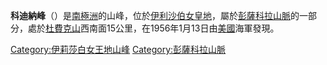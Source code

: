 {{coord|82|48|S|53|30|W|source:GNIS|display=title}}

'''科迪納峰'''（{{lang-en|Cordiner Peaks}}）是[[南極洲|南極洲]]的山峰，位於[[伊利沙伯女皇地|伊利沙伯女皇地]]，屬於[[彭薩科拉山脈|彭薩科拉山脈]]的一部分，處於[[杜費克山|杜費克山]]西南面15公里，在1956年1月13日由[[美國|美國]]海軍發現。

{{DEFAULTSORT:Cordiner Peaks}}
[[Category:伊莉莎白女王地山峰|Category:伊莉莎白女王地山峰]]
[[Category:彭薩科拉山脈|Category:彭薩科拉山脈]]


{{QueenElizabethLand-geo-stub}}